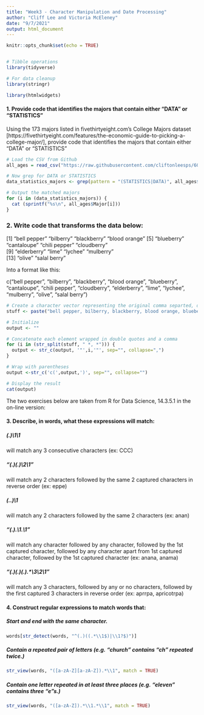 ```yaml
---
title: "Week3 - Character Manipulation and Date Processing"
author: "Cliff Lee and Victoria McEleney"
date: "9/7/2021"
output: html_document
---
```


```r
knitr::opts_chunk$set(echo = TRUE)


# Tibble operations
library(tidyverse)

# For data cleanup
library(stringr)

library(htmlwidgets)

```


#### 1. Provide code that identifies the majors that contain either “DATA” or “STATISTICS”

Using the 173 majors listed in fivethirtyeight.com’s College Majors dataset [https://fivethirtyeight.com/features/the-economic-guide-to-picking-a-college-major/], provide code that identifies the majors that contain either "DATA" or "STATISTICS"

```r

# Load the CSV from Github
all_ages = read_csv("https://raw.githubusercontent.com/cliftonleesps/607_acq_mgt/main/week3/college-majors/all-ages.csv", show_col_types=FALSE)

# Now grep for DATA or STATISTICS
data_statistics_majors <- grep(pattern = "(STATISTICS|DATA)", all_ages$Major)

# Output the matched majors
for (i in (data_statistics_majors)) {
  cat (sprintf("%s\n", all_ages$Major[i]))
}
```


### 2. Write code that transforms the data below:

[1] "bell pepper"  "bilberry"     "blackberry"   "blood orange"
[5] "blueberry"    "cantaloupe"   "chili pepper" "cloudberry"  
[9] "elderberry"   "lime"         "lychee"       "mulberry"    
[13] "olive"        "salal berry"

Into a format like this:

c("bell pepper", "bilberry", "blackberry", "blood orange", "blueberry", "cantaloupe", "chili pepper", "cloudberry", "elderberry", "lime", "lychee", "mulberry", "olive", "salal berry")

```r
# Create a character vector representing the original comma separted, data string
stuff <- paste("bell pepper, bilberry, blackberry, blood orange, blueberry, cantaloupe, chili pepper, cloudberry, elderberry, lime, lychee, mulberry, olive, salal berry")

# Initialize
output <- ""

# Concatenate each element wrapped in double quotes and a comma
for (i in (str_split(stuff, " *, *"))) {
  output <- str_c(output, '"',i,'"', sep="", collapse=",")
}

# Wrap with parentheses
output <-str_c('c(',output,')', sep="", collapse="")

# Display the result
cat(output)

```


The two exercises below are taken from R for Data Science, 14.3.5.1 in the on-line version:

#### 3. Describe, in words, what these expressions will match:


##### (.)\\1\\1 

will match any 3 consecutive characters (ex: CCC)


##### "(.)(.)\\2\\1" 

will match any 2 characters followed by the same 2 captured characters in reverse order (ex: eppe)


##### (..)\1 

will match any 2 characters followed by the same 2 characters (ex: anan)


##### "(.).\\1.\\1" 

will match any character followed by any character, followed by the 1st captured character, followed by any character apart from 1st captured character, followed by the 1st captured character (ex: anana, anama)


##### "(.)(.)(.).*\\3\\2\\1" 

will match any 3 characters, followed by any or no characters, followed by the first captured 3 characters in reverse order (ex: aprrpa, apricotrpa)



#### 4. Construct regular expressions to match words that:

##### Start and end with the same character.


```r
words[str_detect(words, "^(.)((.*\\1$)|\\1?$)")]
```



##### Contain a repeated pair of letters (e.g. "church" contains "ch" repeated twice.)


```r
str_view(words, "([a-zA-Z][a-zA-Z]).*\\1", match = TRUE)
```


##### Contain one letter repeated in at least three places (e.g. "eleven" contains three "e"s.)


```r
str_view(words, "([a-zA-Z]).*\\1.*\\1", match = TRUE)

```

